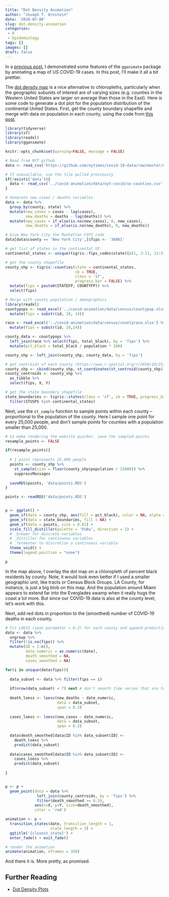 ```yaml
---
title: "Dot Density Animation"
author: "Joseph T. Ornstein"
date: '2020-07-08'
slug: dot-density-animation
categories: 
 - R
 - Epidemiology
tags: []
images: []
draft: false
---
```


In a [previous post](../covid-animation/), I demonstrated some features of the `gganimate` package by animating a map of US COVID-19 cases. In this post, I'll make it all a bit prettier.

The [dot density map](https://en.wikipedia.org/wiki/Dot_distribution_map) is a nice alternative to chloropleths, particularly when the geographic subunits of interest are of varying sizes (e.g. counties in the Western United States are larger on average than those in the East). Here is some code to generate a dot plot for the population distribution of the continental United States. First, get the county boundary shapefile and merge with data on population in each county, using the code from [this post](../covid-animation/).

```r
library(tidyverse)
library(sf)
library(readxl)
library(gganimate)

knitr::opts_chunk$set(warning=FALSE, message = FALSE)
```


```r
# Read from NYT github
data <- read_csv('https://github.com/nytimes/covid-19-data/raw/master/us-counties.csv')

# If unavailable, use the file pulled previously
if(!exists('data')){
  data <- read_csv('../covid-animation/data/nyt-covid/us-counties.csv')
}

# Generate new cases / deaths variables
data <- data %>% 
  group_by(county, state) %>%
  mutate(new_cases = cases - lag(cases),
         new_deaths = deaths - lag(deaths)) %>% 
  mutate(new_cases = if_else(is.na(new_cases), 0, new_cases),
         new_deaths = if_else(is.na(new_deaths), 0, new_deaths))

# Give New York City the Manhattan FIPS code
data[data$county == 'New York City',]$fips <- '36061'
```

```r

# get list of states in the continental US
continental_states <- unique(tigris::fips_codes$state)[c(1, 3:11, 13:51)]

# get the county shapefile
county_shp <- tigris::counties(state = continental_states,
                               cb = TRUE,
                               class = 'sf',
                               progress_bar = FALSE) %>% 
  mutate(fips = paste0(STATEFP, COUNTYFP)) %>% 
  select(fips)

# Merge with county population / demographics
library(readxl)
countypops <- read_excel('../covid-animation/data/census/countypop.xlsx') %>% 
  mutate(fips = substr(id, 10, 14))

race <- read_excel('../covid-animation/data/census/countyrace.xlsx') %>% 
  mutate(fips = substr(id, 10,14))

county_data <- countypops %>% 
  left_join(race %>% select(fips, total_black), by = 'fips') %>% 
  mutate(pct_black = total_black / population * 100)

county_shp <- left_join(county_shp, county_data, by = 'fips')

# get centroids of each county (https://www.r-spatial.org/r/2018/10/25/ggplot2-sf-2.html)
county_shp <- cbind(county_shp, st_coordinates(st_centroid(county_shp))) 
county_centroids <- county_shp %>% 
  as_tibble %>% 
  select(fips, X, Y)

# get the state boundary shapefile
state_boundaries <- tigris::states(class = 'sf', cb = TRUE, progress_bar = FALSE) %>%
  filter(STUSPS %in% continental_states)

```

Next, use the `st_sample` function to sample points within each county -- proportional to the population of the county. Here I sample one point for every 25,000 people, and don't sample points for counties with a population smaller than 25,000.

```r

# to make rendering the website quicker, save the sampled points
resample_points <- FALSE

if(resample_points){
  
  # 1 point represents 25,000 people
  points <- county_shp %>%
    st_sample(size = floor(county_shp$population / 25000)) %>%
    suppressMessages
  
  saveRDS(points, 'data/points.RDS')
}

points <- readRDS('data/points.RDS')


p <- ggplot() +
  geom_sf(data = county_shp, aes(fill = pct_black), color = NA, alpha = 0.6) +
  geom_sf(data = state_boundaries, fill = NA) +
  geom_sf(data = points, size = 0.01) +
  scale_fill_distiller(palette = 'PuBu', direction = 1) + 
  # _brewer for discrete variables
  # _distiller for continuous variables
  # _fermenter to discretize a continuous variable
  theme_void() +
  theme(legend.position = "none")

p
```

In the map above, I overlay the dot map on a chloropleth of percent black residents by county. Note, it would look even better if I used a smaller geographic unit, like tracts or Census Block Groups. LA County, for instance, is just a big blob on this map. And the population around Miami appears to extend far into the Everglades swamp when it really hugs the coast a lot more. But since our COVID-19 data is also at the county level, let's work with this.

Next, add red dots in proportion to the (smoothed) number of COVID-19 deaths in each county.

```r

# Fit LOESS (span parameter = 0.3) for each county and append predictions
data <- data %>% 
  ungroup %>% 
  filter(!is.na(fips)) %>% 
  mutate(ID = 1:n(),
         date_numeric = as.numeric(date),
         death_smoothed = NA,
         cases_smoothed = NA)

for(i in unique(data$fips)){
  
  data_subset <- data %>% filter(fips == i)
  
  if(nrow(data_subset) < 7) next # don't smooth time series that are too short
  
  death_loess <- loess(new_deaths ~ date_numeric, 
                       data = data_subset,
                       span = 0.3)
  
  cases_loess <- loess(new_cases ~ date_numeric,
                       data = data_subset,
                       span = 0.3)
  
  data$death_smoothed[data$ID %in% data_subset$ID] <- 
    death_loess %>% 
    predict(data_subset)
  
  data$cases_smoothed[data$ID %in% data_subset$ID] <- 
    cases_loess %>% 
    predict(data_subset)
  
}


p <- p +
  geom_point(data = data %>%
              left_join(county_centroids, by = 'fips') %>%
              filter(death_smoothed >= 0.5),
             aes(x=X, y=Y, size=death_smoothed),
             color = 'red')

animation <- p + 
  transition_states(date, transition_length = 1,
                    state_length = 3) +
  ggtitle('{closest_state}') +
  enter_fade() + exit_fade()

# render the animation
animate(animation, nframes = 350)
```

And there it is. More pretty, as promised.

## Further Reading

- [Dot Density Plots](https://tarakc02.github.io/dot-density/)
